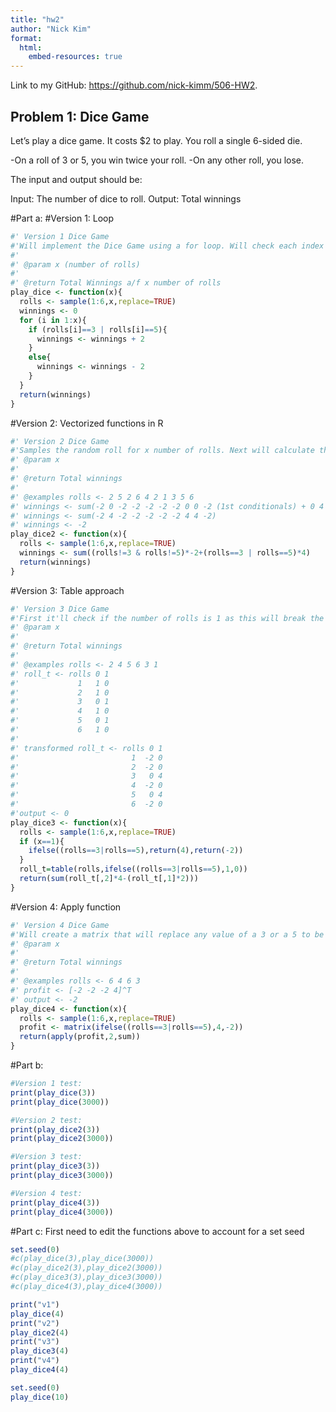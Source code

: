```yaml
---
title: "hw2"
author: "Nick Kim"
format:
  html:
    embed-resources: true
---
```


Link to my GitHub: <https://github.com/nick-kimm/506-HW2>.

## Problem 1: Dice Game

Let’s play a dice game. It costs $2 to play. You roll a single 6-sided die.

-On a roll of 3 or 5, you win twice your roll.
-On any other roll, you lose.

The input and output should be:

Input: The number of dice to roll.
Output: Total winnings

#Part a:
#Version 1: Loop
```r
#' Version 1 Dice Game
#'Will implement the Dice Game using a for loop. Will check each index in the simulated rolls and will check if that number if either a 3 or a 5. If it is then it'll increase the total winnings by 2 as that is the next profit from that roll. If it neither then it'll subtract 2 from the winnings as that is the cost of this situation. 
#'
#' @param x (number of rolls)
#'
#' @return Total Winnings a/f x number of rolls
play_dice <- function(x){
  rolls <- sample(1:6,x,replace=TRUE)
  winnings <- 0
  for (i in 1:x){
    if (rolls[i]==3 | rolls[i]==5){
      winnings <- winnings + 2
    }
    else{
      winnings <- winnings - 2
    }
  }
  return(winnings)
}
```

#Version 2: Vectorized functions in R
```r
#' Version 2 Dice Game
#'Samples the random roll for x number of rolls. Next will calculate the winnings by checking if the roll isn't a 3 or a 5 and then multiplying it by -2 as you'll lose that much in this game. Then it'll add it to the rolls that are 3 or a 5 by 4 as you would double the amount you put in ($2). Finally sum over this whole vector to get your total winnings after x rolls
#' @param x 
#'
#' @return Total winnings 
#'
#' @examples rolls <- 2 5 2 6 4 2 1 3 5 6
#' winnings <- sum(-2 0 -2 -2 -2 -2 -2 0 0 -2 (1st conditionals) + 0 4 0 0 0 0 0 4 4 0 (2nd conditional))
#' winnings <- sum(-2 4 -2 -2 -2 -2 -2 4 4 -2)
#' winnings <- -2 
play_dice2 <- function(x){
  rolls <- sample(1:6,x,replace=TRUE)
  winnings <- sum((rolls!=3 & rolls!=5)*-2+(rolls==3 | rolls==5)*4)
  return(winnings)
}
```

#Version 3: Table approach
```r
#' Version 3 Dice Game
#'First it'll check if the number of rolls is 1 as this will break the indexing solution I have for the table. If it is the case x=1 then it'll check if the roll is either a 3 or a 5 and return 4 if that's true, -2 otherwise. In the case x>1 then it'll create a new column that will strictly count the number of times 3 or a 5 were rolled. Then we will sum the values in the first column and multiply that by 2 and subtract that value from the values in column 2 which we multiplied by 4 to get our total winnings.
#' @param x 
#'
#' @return Total winnings 
#'
#' @examples rolls <- 2 4 5 6 3 1
#' roll_t <- rolls 0 1
#'             1   1 0
#'             2   1 0
#'             3   0 1
#'             4   1 0
#'             5   0 1
#'             6   1 0
#' 
#' transformed roll_t <- rolls 0 1
#'                         1  -2 0
#'                         2  -2 0
#'                         3   0 4
#'                         4  -2 0
#'                         5   0 4
#'                         6  -2 0
#'output <- 0
play_dice3 <- function(x){
  rolls <- sample(1:6,x,replace=TRUE)
  if (x==1){
    ifelse((rolls==3|rolls==5),return(4),return(-2))
  }
  roll_t=table(rolls,ifelse((rolls==3|rolls==5),1,0))
  return(sum(roll_t[,2]*4-(roll_t[,1]*2)))
}
```

#Version 4: Apply function
```r
#' Version 4 Dice Game
#'Will create a matrix that will replace any value of a 3 or a 5 to be 4 and anything else to -2 as that would be how much you would profit or loose in playing this game. Then we'll use the apply function to sum over all these values down the column to get our total winnings.
#' @param x 
#'
#' @return Total winnings
#'
#' @examples rolls <- 6 4 6 3 
#' profit <- [-2 -2 -2 4]^T
#' output <- -2
play_dice4 <- function(x){
  rolls <- sample(1:6,x,replace=TRUE)
  profit <- matrix(ifelse((rolls==3|rolls==5),4,-2))
  return(apply(profit,2,sum))
}
```

#Part b: 

```r
#Version 1 test:
print(play_dice(3))
print(play_dice(3000))

#Version 2 test:
print(play_dice2(3))
print(play_dice2(3000))

#Version 3 test:
print(play_dice3(3))
print(play_dice3(3000))

#Version 4 test:
print(play_dice4(3))
print(play_dice4(3000))
```
#Part c:
First need to edit the functions above to account for a set seed
```r
set.seed(0)
#c(play_dice(3),play_dice(3000))
#c(play_dice2(3),play_dice2(3000))
#c(play_dice3(3),play_dice3(3000))
#c(play_dice4(3),play_dice4(3000))

print("v1")
play_dice(4)
print("v2")
play_dice2(4)
print("v3")
play_dice3(4)
print("v4")
play_dice4(4)
```

```r
set.seed(0)
play_dice(10)
```

